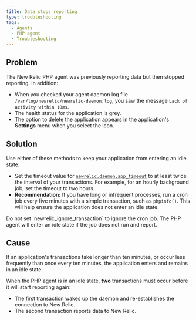 ```yaml
---
title: Data stops reporting
type: troubleshooting
tags:
  - Agents
  - PHP agent
  - Troubleshooting
---
```


## Problem

The New Relic PHP agent was previously reporting data but then stopped reporting. In addition:

* When you checked your agent daemon log file `/var/log/newrelic/newrelic-daemon.log`, you saw the message `Lack of activity within 10ms`.
* The health status for the application is grey.
* The option to delete the application appears in the application's **Settings** menu when you select the <Icon name="fe-settings"/>
  icon.

## Solution

Use either of these methods to keep your application from entering an idle state:

* Set the timeout value for [`newrelic.daemon.app_timeout`](/docs/agents/php-agent/configuration/php-agent-configuration#inivar-daemon-app_timeout) to at least twice the interval of your transactions. For example, for an hourly background job, set the timeout to two hours.
* **Recommendation:** If you have long or infrequent processes, run a cron job every five minutes with a simple transaction, such as `phpinfo()`. This will help ensure the application does not enter an idle state.

<Callout variant="important">
  Do not set `newrelic_ignore_transaction` to ignore the cron job. The PHP agent will enter an idle state if the job does not run and report.
</Callout>

## Cause

If an application's transactions take longer than ten minutes, or occur less frequently than once every ten minutes, the application enters and remains in an idle state.

When the PHP agent is in an idle state, **two** transactions must occur before it will start reporting again:

* The first transaction wakes up the daemon and re-establishes the connection to New Relic.
* The second transaction reports data to New Relic.
